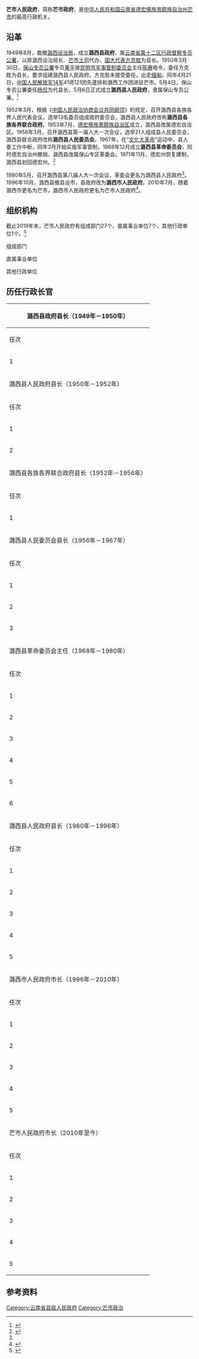 {{Infobox PRCG
|机构名称=芒市人民政府
|标志1=National Emblem of the People's Republic of China (2).svg
|标志1说明=[[s:国务院关于国家行政机关和企业事业单位社会团体印章管理的规定|1999年规定]]：[[印章|印章]][[直径|直径]]4.5厘米，中央刊[[中华人民共和国国徽|国徽]]，由[[云南省人民政府|云南省人民政府]]制发。
|职位1=市长
|人员1=[[郑昭_(1977年)|郑昭]]
|职位2=副市长
|人员2=付正江、杨加良、李宗旭、赵明快、杨善斌、莫月品旺
|人数2=6
|届数=四
|任期始=2022年
|任期终=2027年
|上诉法院=[[德宏傣族景颇族自治州中级人民法院|德宏傣族景颇族自治州中级人民法院]]
|业务上级=[[德宏傣族景颇族自治州人民政府|德宏傣族景颇族自治州人民政府]]
|组织上级=芒市人民代表大会<br>芒市人民代表大会常务委员会
|中共上级=[[中国共产党芒市委员会|中国共产党芒市委员会]]
|中共本级=中国共产党芒市人民政府党组
|本级纪检监察=芒市监察委员会
|行政级别=正县处级
|地址1=[[勐焕街道|勐焕街道]]斑色路16号
|坐标1={{coord|24.4368|98.5881|display=inline,title}}
|邮编1=678400
|官网={{URL|www.dhms.gov.cn}}
|image1 = 芒市人民政府 中共芒市委.jpg
|caption1 = 芒市人民政府<br>[[中国共产党芒市委员会|中国共产党芒市委员会]]
}}
'''芒市人民政府'''，简称'''芒市政府'''，是[[中华人民共和国|中华人民共和国]][[云南省|云南省]][[德宏傣族景颇族自治州|德宏傣族景颇族自治州]][[芒市|芒市]]的最高行政机关。

==沿革==

1949年8月，裁撤[[潞西设治局|潞西设治局]]，成立'''潞西县政府'''，属[[雲南省_(中華民國)#行政督察區|云南省第十二区行政督察专员公署]]，以原潞西设治局长、[[芒市土司|芒市土司]]代办、[[第一届中华民国国民大会代表|国大代表]][[方克胜|方克胜]]为县长。1950年3月30日，[[保山市人民政府|保山专员公署]]专员[[黄平_(1918年)|黄平]]接[[昆明市军事管制委员会|昆明市军事管制委员会]]主任[[陈赓|陈赓]]电令，委任方克胜为县长，要求组建潞西县人民政府。方克胜未接受委任，出走[[缅甸|缅甸]]。同年4月21日，[[中国人民解放军|中国人民解放军]][[中国人民解放军陆军第十四集团军|14军]]41师121团先遣排和潞西工作团进驻芒市。5月4日，保山专员公署委任[[杨侃_(1916年)|杨侃]]为代县长，5月6日正式成立'''潞西县人民政府'''，隶属保山专员公署。<ref name="州志政治卷">{{cite book |author1=陈德寿 总编 |author2=德宏州史志办 编 |title=德宏州志·政治卷 |location=[[芒市|芒市]] |publisher=[[德宏民族出版社|德宏民族出版社]] |date=2011 |isbn=978-7-80750-583-9 }}</ref>{{rp|91}}

1952年3月，根据《[[中国人民政治协商会议共同纲领|中国人民政治协商会议共同纲领]]》的规定，召开潞西县各族各界人民代表会议，选举13名委员组成政府委员会，潞西县人民政府改称'''潞西县各族各界联合政府'''。1953年7月，[[德宏傣族景颇族自治州|德宏傣族景颇族自治区]]成立，潞西县改属德宏自治区。1956年3月，召开潞西县第一届人大一次会议，选举21人组成县人民委员会，潞西县联合政府改称'''潞西县人民委员会'''。1967年，在“[[文化大革命|文化大革命]]”运动中，县人委工作中断，同年3月开始实施军事管制，1968年12月成立'''潞西县革命委员会'''，同时德宏自治州撤销，潞西县改属保山专区革委会。1971年11月，德宏州恢复建制，潞西县划回德宏州。<ref name="县志">{{cite book |author1=何萍 主编 |author2=云南省潞西县志编纂委员会 编 |title=潞西县志 |location=[[昆明市|昆明]] |publisher=[[云南教育出版社|云南教育出版社]] |date=1993 |isbn=7-54150-685-0 }}</ref>{{rp|276-277}}

1980年5月，召开潞西县第八届人大一次会议，革委会更名为潞西县人民政府<ref name="县志"/>{{rp|277}}。1996年10月，潞西县撤县设市，县政府改为'''潞西市人民政府'''。2010年7月，随着潞西市更名为芒市，潞西市人民政府更名为芒市人民政府<ref name="史话芒市">{{cite book |author1=中共芒市委党史研究室 |author2=芒市地方志编纂委员会办公室 |title=史话芒市（第一辑·2017） |location=[[芒市|芒市]] |publisher=[[德宏民族出版社|德宏民族出版社]] |date=2018 |isbn=978-7-5558-0976-0 }}</ref>{{rp|134}}。

==组织机构==

截止2019年末，芒市人民政府有组成部门27个、直属事业单位7个、其他行政单位1个。<ref>{{cite book |author1=革安发 主编 |author2=中共芒市委党史研究室,芒市地方志编纂委员会办公室 编 |title=芒市年鉴2020 |location=[[芒市|芒市]] |publisher=[[德宏民族出版社|德宏民族出版社]] |date=2020 |isbn=978-7-5558-1449-8 }}</ref>{{rp|203}}

;组成部门
{{columns-list|3|
* 政府办公室
* 发展和改革局
* 工业和商务科技局
* 教育体育局
* 公安局
* 民政局
* 司法局
* 财政局
* 人力资源和社会保障局
* 自然资源局
* 住房和城乡建设局
* 交通运输局
* 农业农村局
* 水利局
* 文化和旅游局
* 卫生健康局
* 退役军人事务管理局
* 应急管理局
* 审计局
* 外事办
* 市场监督管理局
* 林业和草原局
* 统计局
* 医疗保障局
* 扶贫开发办公室
* 政务服务管理局
* 城市管理综合行政执法局
}}

;直属事业单位
{{columns-list|3|
* 搬迁安置办
* 投资促进局
* 防震减灾局
* 机关事务管理局
* 工业园管委会
* 供销社
* 社区戒毒康复关爱中心
}}

;其他行政单位
{{columns-list|3|
* 自然资源公安局
}}

==历任行政长官==

{| class="wikitable"
! colspan="8" |潞西县政府县长（1949年－1950年）
|-
!任次
!姓名
!籍贯
!民族
!上任
!卸任
|-
|1
|[[方克胜|方克胜]]
|芒市
|[[傣族|傣]]
|1949年8月
|1950年4月
|-
! colspan="8" |潞西县人民政府县长（1950年－1952年）
|-
!任次
!姓名
!籍贯
!民族
!上任
!卸任
|-
|1
|[[杨侃_(1916年)|杨侃]]
|云南[[凤庆县|凤庆]]
|[[汉族|汉]]
|1950年5月
|1950年11月
|-
|2
|[[李福成_(潞西县长)|李福成]]
|山西
|[[汉族|汉]]
|1950年11月
|1952年3月
|-
! colspan="8" |潞西县各族各界联合政府县长（1952年－1956年）
|-
!任次
!姓名
!籍贯
!民族
!上任
!卸任
|-
|1
|[[李福成_(潞西县长)|李福成]]
|山西
|[[汉族|汉]]
|1952年3月
|1956年3月
|-
! colspan="8" |潞西县人民委员会县长（1956年－1967年）
|-
!任次
!姓名
!籍贯
!民族
!上任
!卸任
|-
|1
|[[方克良|方克良]]
|芒市
|[[傣族|傣]]
|1956年3月
|1964年4月
|-
|2
|[[钱三|钱三]]
|芒市
|[[傣族|傣]]
|1964年4月
|1966年1月
|-
|3
|[[王保生_(潞西县长)|王保生]]
|云南[[腾冲市|腾冲]]
|[[傣族|傣]]
|1966年1月
|1967年3月
|-
! colspan="8" |潞西县革命委员会主任（1968年－1980年）
|-
!任次
!姓名
!籍贯
!民族
!上任
!卸任
|-
|1
|[[崔会信|崔会信]]
|
|[[汉族|汉]]
|1968年12月
|1969年1月
|-
|2
|[[杨国林|杨国林]]
|
|[[汉族|汉]]
|1969年1月
|1969年10月
|-
|3
|[[于喜昌|于喜昌]]
|
|[[汉族|汉]]
|1969年10月
|1973年10月
|-
|4
|[[刘贵成|刘贵成]]
|[[山西省|山西]][[沁县|沁县]]
|[[汉族|汉]]
|1973年10月
|1977年5月
|-
|5
|[[韩朝刚|韩朝刚]]
|云南[[寻甸回族彝族自治县|寻甸]]
|[[回族|回]]
|1977年5月
|1978年12月
|-
|6
|[[王保生_(潞西县长)|王保生]]
|云南[[腾冲市|腾冲]]
|[[傣族|傣]]
|1978年12月
|1980年5月
|-
! colspan="8" |潞西县人民政府县长（1980年－1996年）
|-
!任次
!姓名
!籍贯
!民族
!上任
!卸任
|-
|1
|[[王保生_(潞西县长)|王保生]]
|云南[[腾冲市|腾冲]]
|[[傣族|傣]]
|1980年5月
|1983年12月
|-
|2
|[[龚荣广|龚荣广]]
|云南[[梁河县|梁河]]
|[[傣族|傣]]
|1984年7月
|1985年10月
|-
|3
|[[杨岩保|杨岩保]]
|芒市
|[[傣族|傣]]
|1985年11月
|1987年3月
|-
|4
|[[刀导孔|刀导孔]]
|
|[[景颇族|景颇]]
|1987年4月
|1992年3月
|-
|5
|[[杨岩保|杨岩保]]
|芒市
|[[傣族|傣]]
|1992年3月
|1996年10月
|-
! colspan="8" |潞西市人民政府市长（1996年－2010年）
|-
!任次
!姓名
!籍贯
!民族
!上任
!卸任
|-
|1
|[[杨岩保|杨岩保]]
|芒市
|[[傣族|傣]]
|1996年10月
|1998年2月
|-
|2
|[[管国照|管国照]]
|云南[[梁河县|梁河]]
|[[佤族|佤]]
|1998年2月
|2005年1月
|-
|3
|[[克明亮|克明亮]]
|云南[[盈江县|盈江]]
|[[傣族|傣]]
|2005年1月
|2007年11月
|-
|4
|[[蔡四宏|蔡四宏]]
|云南[[盈江县|盈江]]
|[[傣族|傣]]
|2007年11月
|2010年1月
|-
|5
|[[沙玉庄|沙玉庄]]
|云南[[腾冲市|腾冲]]
|[[回族|回]]
|2010年1月
|2010年7月
|-
! colspan="8" |芒市人民政府市长（2010年至今）
|-
!任次
!姓名
!籍贯
!民族
!上任
!卸任
|-
|1
|[[沙玉庄|沙玉庄]]
|云南[[腾冲市|腾冲]]
|[[回族|回]]
|2010年7月
|2015年2月
|-
|2
|[[赵冬梅|赵冬梅]]
|云南[[盈江县|盈江]]
|[[傣族|傣]]
|2015年2月
|2016年7月
|-
|3
|[[毛晓|毛晓]]
|云南[[腾冲市|腾冲]]
|[[汉族|汉]]
|2016年7月
|2020年9月
|-
|4
|[[谢金翔|谢金翔]]
|云南[[盈江县|盈江]]
|[[傣族|傣]]
|2020年9月
|2021年11月
|-
|5
|[[郑昭_(1977年)|郑昭]]
|
|[[汉族|汉]]
|2021年11月
|至今
|}

==参考资料==
{{reflist}}

[[Category:云南省县级人民政府|Category:云南省县级人民政府]]
[[Category:芒市政治|Category:芒市政治]]